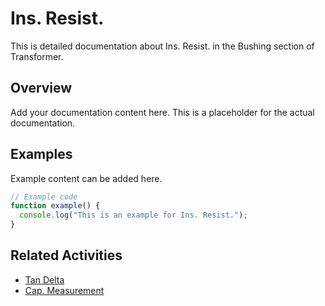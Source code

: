# Ins. Resist.

This is detailed documentation about Ins. Resist. in the Bushing section of Transformer.

## Overview

Add your documentation content here. This is a placeholder for the actual documentation.

## Examples

Example content can be added here.

```typescript
// Example code
function example() {
  console.log("This is an example for Ins. Resist.");
}
```

## Related Activities

- [Tan Delta](/docs/transformer/bushing/tan-delta)
- [Cap. Measurement](/docs/transformer/bushing/cap-measurement)
